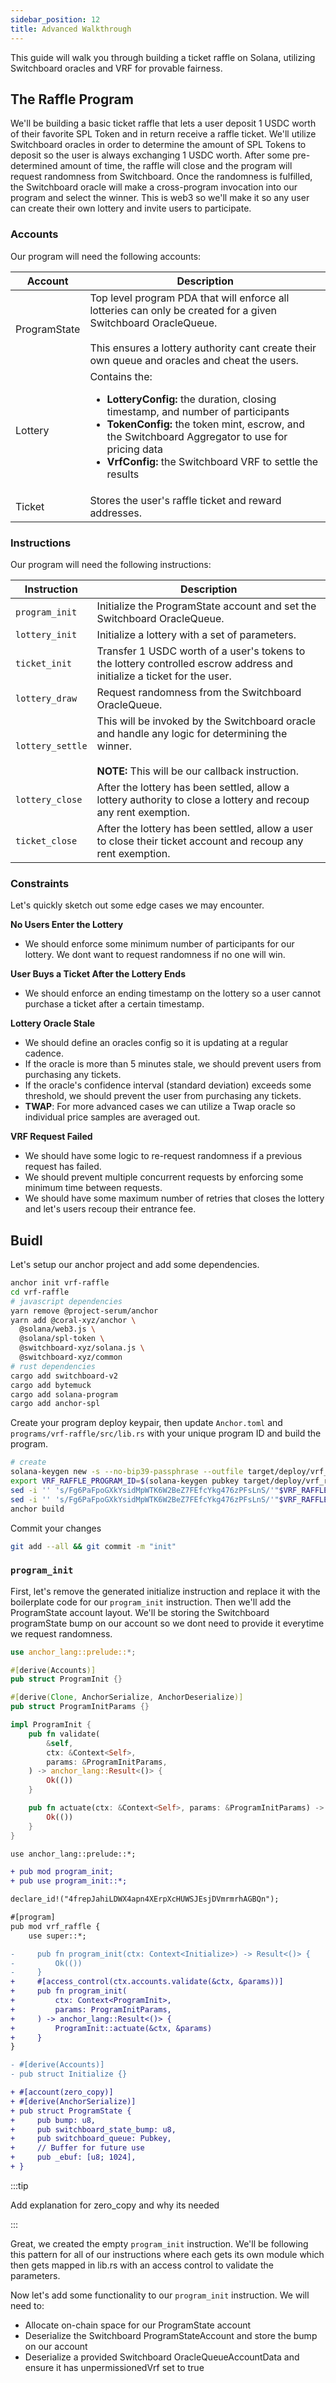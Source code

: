 ```yaml
---
sidebar_position: 12
title: Advanced Walkthrough
---
```


This guide will walk you through building a ticket raffle on Solana, utilizing
Switchboard oracles and VRF for provable fairness.

## The Raffle Program

We'll be building a basic ticket raffle that lets a user deposit 1 USDC worth of
their favorite SPL Token and in return receive a raffle ticket. We'll utilize
Switchboard oracles in order to determine the amount of SPL Tokens to deposit so
the user is always exchanging 1 USDC worth. After some pre-determined amount of
time, the raffle will close and the program will request randomness from
Switchboard. Once the randomness is fulfilled, the Switchboard oracle will make
a cross-program invocation into our program and select the winner. This is web3
so we'll make it so any user can create their own lottery and invite users to
participate.

### Accounts

Our program will need the following accounts:

| Account      | Description                                                                                                                                                                                                                                                                                           |
| ------------ | ----------------------------------------------------------------------------------------------------------------------------------------------------------------------------------------------------------------------------------------------------------------------------------------------------- |
| ProgramState | Top level program PDA that will enforce all lotteries can only be created for a given Switchboard OracleQueue. <br /><br />This ensures a lottery authority cant create their own queue and oracles and cheat the users.                                                                              |
| Lottery      | Contains the:<br /><ul><li><b>LotteryConfig:</b> the duration, closing timestamp, and number of participants</li><li><b>TokenConfig:</b> the token mint, escrow, and the Switchboard Aggregator to use for pricing data</li><li><b>VrfConfig:</b> the Switchboard VRF to settle the results</li></ul> |
| Ticket       | Stores the user's raffle ticket and reward addresses.                                                                                                                                                                                                                                                 |

### Instructions

Our program will need the following instructions:

| Instruction      | Description                                                                                                                                                     |
| ---------------- | --------------------------------------------------------------------------------------------------------------------------------------------------------------- |
| `program_init`   | Initialize the ProgramState account and set the Switchboard OracleQueue.                                                                                        |
| `lottery_init`   | Initialize a lottery with a set of parameters.                                                                                                                  |
| `ticket_init`    | Transfer 1 USDC worth of a user's tokens to the lottery controlled escrow address and initialize a ticket for the user.                                         |
| `lottery_draw`   | Request randomness from the Switchboard OracleQueue.                                                                                                            |
| `lottery_settle` | This will be invoked by the Switchboard oracle and handle any logic for determining the winner. <br /><br /><b>NOTE:</b> This will be our callback instruction. |
| `lottery_close`  | After the lottery has been settled, allow a lottery authority to close a lottery and recoup any rent exemption.                                                 |
| `ticket_close`   | After the lottery has been settled, allow a user to close their ticket account and recoup any rent exemption.                                                   |

### Constraints

Let's quickly sketch out some edge cases we may encounter.

**No Users Enter the Lottery**

- We should enforce some minimum number of participants for our lottery. We dont
  want to request randomness if no one will win.

**User Buys a Ticket After the Lottery Ends**

- We should enforce an ending timestamp on the lottery so a user cannot purchase
  a ticket after a certain timestamp.

**Lottery Oracle Stale**

- We should define an oracles config so it is updating at a regular cadence.
- If the oracle is more than 5 minutes stale, we should prevent users from
  purchasing any tickets.
- If the oracle's confidence interval (standard deviation) exceeds some
  threshold, we should prevent the user from purchasing any tickets.
- **TWAP**: For more advanced cases we can utilize a Twap oracle so individual
  price samples are averaged out.

**VRF Request Failed**

- We should have some logic to re-request randomness if a previous request has
  failed.
- We should prevent multiple concurrent requests by enforcing some minimum time
  between requests.
- We should have some maximum number of retries that closes the lottery and
  let's users recoup their entrance fee.

## Buidl

Let's setup our anchor project and add some dependencies.

```bash
anchor init vrf-raffle
cd vrf-raffle
# javascript dependencies
yarn remove @project-serum/anchor
yarn add @coral-xyz/anchor \
  @solana/web3.js \
  @solana/spl-token \
  @switchboard-xyz/solana.js \
  @switchboard-xyz/common
# rust dependencies
cargo add switchboard-v2
cargo add bytemuck
cargo add solana-program
cargo add anchor-spl
```

Create your program deploy keypair, then update `Anchor.toml` and
`programs/vrf-raffle/src/lib.rs` with your unique program ID and build the
program.

```bash
# create
solana-keygen new -s --no-bip39-passphrase --outfile target/deploy/vrf_raffle-keypair.json
export VRF_RAFFLE_PROGRAM_ID=$(solana-keygen pubkey target/deploy/vrf_raffle-keypair.json)
sed -i '' 's/Fg6PaFpoGXkYsidMpWTK6W2BeZ7FEfcYkg476zPFsLnS/'"$VRF_RAFFLE_PROGRAM_ID"'/' Anchor.toml
sed -i '' 's/Fg6PaFpoGXkYsidMpWTK6W2BeZ7FEfcYkg476zPFsLnS/'"$VRF_RAFFLE_PROGRAM_ID"'/' programs/vrf-raffle/src/lib.rs
anchor build
```

Commit your changes

```bash
git add --all && git commit -m "init"
```

### `program_init`

First, let's remove the generated initialize instruction and replace it with the
boilerplate code for our `program_init` instruction. Then we'll add the
ProgramState account layout. We'll be storing the Switchboard programState bump
on our account so we dont need to provide it everytime we request randomness.

```rust title="programs/vrf-raffle/src/program_init.rs"
use anchor_lang::prelude::*;

#[derive(Accounts)]
pub struct ProgramInit {}

#[derive(Clone, AnchorSerialize, AnchorDeserialize)]
pub struct ProgramInitParams {}

impl ProgramInit {
    pub fn validate(
        &self,
        ctx: &Context<Self>,
        params: &ProgramInitParams,
    ) -> anchor_lang::Result<()> {
        Ok(())
    }

    pub fn actuate(ctx: &Context<Self>, params: &ProgramInitParams) -> anchor_lang::Result<()> {
        Ok(())
    }
}

```

```diff title="programs/vrf-raffle/src/lib.rs"
use anchor_lang::prelude::*;

+ pub mod program_init;
+ pub use program_init::*;

declare_id!("4frepJahiLDWX4apn4XErpXcHUWSJEsjDVmrmrhAGBQn");

#[program]
pub mod vrf_raffle {
    use super::*;

-     pub fn program_init(ctx: Context<Initialize>) -> Result<()> {
-         Ok(())
-     }
+     #[access_control(ctx.accounts.validate(&ctx, &params))]
+     pub fn program_init(
+         ctx: Context<ProgramInit>,
+         params: ProgramInitParams,
+     ) -> anchor_lang::Result<()> {
+         ProgramInit::actuate(&ctx, &params)
+     }
}

- #[derive(Accounts)]
- pub struct Initialize {}

+ #[account(zero_copy)]
+ #[derive(AnchorSerialize)]
+ pub struct ProgramState {
+     pub bump: u8,
+     pub switchboard_state_bump: u8,
+     pub switchboard_queue: Pubkey,
+     // Buffer for future use
+     pub _ebuf: [u8; 1024],
+ }
```

:::tip

Add explanation for zero_copy and why its needed

:::

Great, we created the empty `program_init` instruction. We'll be following this
pattern for all of our instructions where each gets its own module which then
gets mapped in lib.rs with an access control to validate the parameters.

Now let's add some functionality to our `program_init` instruction. We will need
to:

- Allocate on-chain space for our ProgramState account
- Deserialize the Switchboard ProgramStateAccount and store the bump on our
  account
- Deserialize a provided Switchboard OracleQueueAccountData and ensure it has
  unpermissionedVrf set to true

```rust title="programs/vrf-raffle/src/program_init.rs"

```
